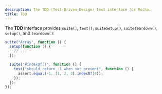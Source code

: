 ```yaml
---
description: The TDD (Test-Driven-Design) test interface for Mocha.
title: TDD
---
```


The **TDD** interface provides `suite()`, `test()`, `suiteSetup()`, `suiteTeardown()`, `setup()`, and `teardown()`:

```js
suite("Array", function () {
  setup(function () {
    // ...
  });

  suite("#indexOf()", function () {
    test("should return -1 when not present", function () {
      assert.equal(-1, [1, 2, 3].indexOf(4));
    });
  });
});
```
